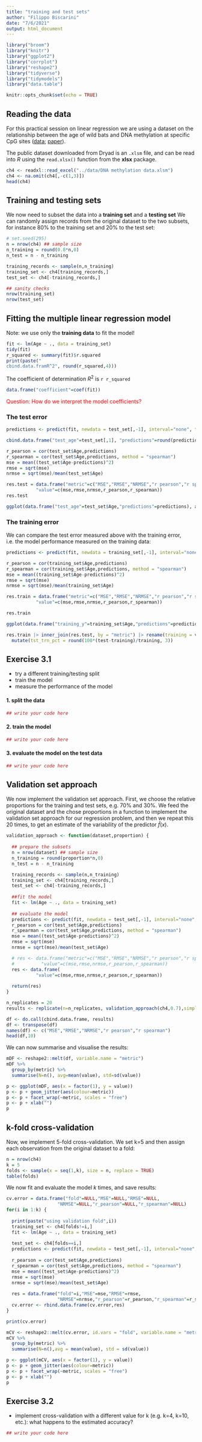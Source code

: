 ```yaml
---
title: "training and test sets"
author: "Filippo Biscarini"
date: "7/6/2021"
output: html_document
---
```


```r
library("broom")
library("knitr")
library("ggplot2")
library("corrplot")
library("reshape2")
library("tidyverse")
library("tidymodels")
library("data.table")

knitr::opts_chunk$set(echo = TRUE)
```

## Reading the data

For this practical session on linear regression we are using a dataset on the relationship between the age of wild bats and DNA methylation at specific CpG sites ([data](https://datadryad.org/stash/dataset/doi:10.5061/dryad.rn0198d); [paper](https://onlinelibrary.wiley.com/doi/abs/10.1111/1755-0998.12925)).

The public dataset downloaded from Dryad is an `.xlsm` file, and can be read into *R* using the `read.xlsx()` function from the **xlsx** package.

```r
ch4 <- readxl::read_excel("../data/DNA methylation data.xlsm")
ch4 <- na.omit(ch4[,-c(1,3)])
head(ch4)
```

## Training and testing sets

We now need to subset the data into a **training set** and a **testing set** We can randomly assign records from the original dataset to the two subsets, for instance $80\%$ to the training set and $20\%$ to the test set:

```r
# set.seed(295)
n = nrow(ch4) ## sample size
n_training = round(0.8*n,0)
n_test = n - n_training

training_records <- sample(n,n_training)
training_set <- ch4[training_records,]
test_set <- ch4[-training_records,]
```

```r
## sanity checks
nrow(training_set)
nrow(test_set)
```

## Fitting the multiple linear regression model

Note: we use only the **training data** to fit the model!

```r
fit <- lm(Age ~ ., data = training_set)
tidy(fit)
r_squared <- summary(fit)$r.squared
print(paste("
cbind.data.framR^2", round(r_squared,4)))
```

The coefficient of determination $R^2$ is `r r_squared`

```r
data.frame("coefficient"=coef(fit))
```

[Question: How do we interpret the model coefficients?]{style="color:red"}

### The test error

```r
predictions <- predict(fit, newdata = test_set[,-1], interval="none", type = "response", na.action=na.pass)

cbind.data.frame("test_age"=test_set[,1], "predictions"=round(predictions,2))
```

```r
r_pearson = cor(test_set$Age,predictions)
r_spearman = cor(test_set$Age,predictions, method = "spearman")
mse = mean((test_set$Age-predictions)^2)
rmse = sqrt(mse)
nrmse = sqrt(mse)/mean(test_set$Age)

res.test = data.frame("metric"=c("MSE","RMSE","NRMSE","r pearson","r spearman"),
           "value"=c(mse,rmse,nrmse,r_pearson,r_spearman))
res.test
```

```r
ggplot(data.frame("test_age"=test_set$Age,"predictions"=predictions), aes(x=predictions,y=test_age)) + geom_point()
```

### The training error

We can compare the test error measured above with the training error, i.e. the model performance measured on the training data:

```r
predictions <- predict(fit, newdata = training_set[,-1], interval="none", type = "response", na.action=na.pass)
```

```r
r_pearson = cor(training_set$Age,predictions)
r_spearman = cor(training_set$Age,predictions, method = "spearman")
mse = mean((training_set$Age-predictions)^2)
rmse = sqrt(mse)
nrmse = sqrt(mse)/mean(training_set$Age)

res.train = data.frame("metric"=c("MSE","RMSE","NRMSE","r pearson","r spearman"),
           "value"=c(mse,rmse,nrmse,r_pearson,r_spearman))

res.train
```

```r
ggplot(data.frame("training_y"=training_set$Age,"predictions"=predictions), aes(x=predictions,y=training_y)) + geom_point()
```

```r
res.train |> inner_join(res.test, by = "metric") |> rename(training = value.x, test = value.y) |>
  mutate(tst_trn_pct = round(100*(test-training)/training, 3))
```

## Exercise 3.1

-   try a different training/testing split
-   train the model
-   measure the performance of the model

#### 1. split the data

```r
## write your code here
```

#### 2. train the model

```r
## write your code here
```

#### 3. evaluate the model on the test data

```r
## write your code here
```

## Validation set approach

We now implement the validation set approach. First, we choose the relative proportions for the training and test sets, e.g. $70\%$ and $30\%$. We feed the original dataset and the chose proportions in a function to implement the validation set approach for our regression problem, and then we repeat this 20 times, to get an estimate of the variability of the predictor $\hat{f}(x)$.

```r
validation_approach <- function(dataset,proportion) {
  
  ## prepare the subsets
  n = nrow(dataset) ## sample size
  n_training = round(proportion*n,0)
  n_test = n - n_training

  training_records <- sample(n,n_training)
  training_set <- ch4[training_records,]
  test_set <- ch4[-training_records,]
  
  ##fit the model
  fit <- lm(Age ~ ., data = training_set)
  
  ## evaluate the model
  predictions <- predict(fit, newdata = test_set[,-1], interval="none", type = "response", na.action=na.pass)
  r_pearson = cor(test_set$Age,predictions)
  r_spearman = cor(test_set$Age,predictions, method = "spearman")
  mse = mean((test_set$Age-predictions)^2)
  rmse = sqrt(mse)
  nrmse = sqrt(mse)/mean(test_set$Age)

  # res <- data.frame("metric"=c("MSE","RMSE","NRMSE","r pearson","r spearman"),
  #          "value"=c(mse,rmse,nrmse,r_pearson,r_spearman))
  res <- data.frame(
           "value"=c(mse,rmse,nrmse,r_pearson,r_spearman))
  
  return(res)
}

n_replicates = 20
results <- replicate(n=n_replicates, validation_approach(ch4,0.7),simplify = FALSE)

df <- do.call(cbind.data.frame, results)
df <- transpose(df)
names(df) <- c("MSE","RMSE","NRMSE","r pearson","r spearman")
head(df,10)
```

We can now summarise and visualise the results:

```r
mDF <- reshape2::melt(df, variable.name = "metric")
mDF %>%
  group_by(metric) %>%
  summarise(N=n(), avg=mean(value), std=sd(value))
```

```r
p <- ggplot(mDF, aes(x = factor(1), y = value))
p <- p + geom_jitter(aes(colour=metric)) 
p <- p + facet_wrap(~metric, scales = "free")
p <- p + xlab("")
p
```

## k-fold cross-validation

Now, we implement 5-fold cross-validation. We set k=5 and then assign each observation from the original dataset to a fold:

```r
n = nrow(ch4)
k = 5
folds <- sample(x = seq(1,k), size = n, replace = TRUE)
table(folds)
```

We now fit and evaluate the model *k* times, and save results:

```r
cv.error = data.frame("fold"=NULL,"MSE"=NULL,"RMSE"=NULL,
                   "NRMSE"=NULL,"r_pearson"=NULL,"r_spearman"=NULL)
for(i in 1:k) {
  
  print(paste("using validation fold",i))
  training_set <- ch4[folds!=i,]
  fit <- lm(Age ~ ., data = training_set)
  
  test_set <- ch4[folds==i,]
  predictions <- predict(fit, newdata = test_set[,-1], interval="none", type = "response", na.action=na.pass)
  
  r_pearson = cor(test_set$Age,predictions) 
  r_spearman = cor(test_set$Age,predictions, method = "spearman")
  mse = mean((test_set$Age-predictions)^2)
  rmse = sqrt(mse)
  nrmse = sqrt(mse)/mean(test_set$Age)
  
  res = data.frame("fold"=i,"MSE"=mse,"RMSE"=rmse,
                   "NRMSE"=nrmse,"r_pearson"=r_pearson,"r_spearman"=r_spearman)
  cv.error <- rbind.data.frame(cv.error,res)
}
```

```r
print(cv.error)
```

```r
mCV <- reshape2::melt(cv.error, id.vars = "fold", variable.name = "metric")
mCV %>%
  group_by(metric) %>%
  summarise(N=n(),avg = mean(value), std = sd(value))
```

```r
p <- ggplot(mCV, aes(x = factor(1), y = value))
p <- p + geom_jitter(aes(colour=metric)) 
p <- p + facet_wrap(~metric, scales = "free")
p <- p + xlab("")
p
```

## Exercise 3.2

-   implement cross-validation with a different value for k (e.g. k=4, k=10, etc.): what happens to the estimated accuracy?

```r
## write your code here
```
